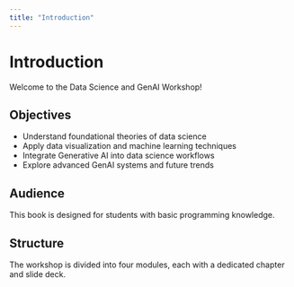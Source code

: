 ```yaml
---
title: "Introduction"
---
```


# Introduction

Welcome to the Data Science and GenAI Workshop!

## Objectives

- Understand foundational theories of data science
- Apply data visualization and machine learning techniques
- Integrate Generative AI into data science workflows
- Explore advanced GenAI systems and future trends

## Audience

This book is designed for students with basic programming knowledge.

## Structure

The workshop is divided into four modules, each with a dedicated chapter and slide deck.

